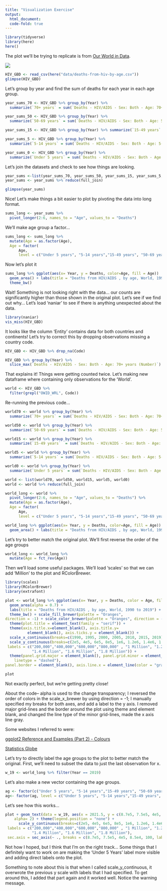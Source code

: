 ```yaml
---
title: "Visualization Exercise"
output:
  html_document:
  code-fold: true
---
```


```r
library(tidyverse)
library(here)
here()
```

The plot we'll be trying to replicate is from [Our World in Data](https://ourworldindata.org/hiv-aids).

![](images/deaths-from-hiv-by-age.png){fig-align="center"}

```r
HIV_GBD <- read_csv(here("data/deaths-from-hiv-by-age.csv"))
glimpse(HIV_GBD)
```

Let's group by year and find the sum of deaths for each year in each age group.

```r
year_sums_70 <- HIV_GBD %>% group_by(Year) %>% 
  summarize(`70+ years` = sum(`Deaths - HIV/AIDS - Sex: Both - Age: 70+ years (Number)`))  

year_sums_50 <- HIV_GBD %>% group_by(Year) %>% 
  summarize(`50-69 years` = sum(`Deaths - HIV/AIDS - Sex: Both - Age: 50-69 years (Number)`))  

year_sums_15 <- HIV_GBD %>% group_by(Year) %>% summarize(`15-49 years`  = sum(`Deaths - HIV/AIDS - Sex: Both - Age: 15-49 years (Number)`))  

year_sums_5 <- HIV_GBD %>% group_by(Year) %>% 
  summarize(`5-14 years` = sum(`Deaths - HIV/AIDS - Sex: Both - Age: 5-14 years (Number)`)) 

year_sums_0 <- HIV_GBD %>% group_by(Year) %>% 
  summarize(`Under 5 years` = sum(`Deaths - HIV/AIDS - Sex: Both - Age: Under 5 (Number)`)) 
```

Let's join the datasets and check to see how things are looking.

```r
year_sums <-list(year_sums_70, year_sums_50, year_sums_15, year_sums_5, year_sums_0)
year_sums <- year_sums %>% reduce(full_join)

glimpse(year_sums)
```

Nice! Let's make things a bit easier to plot by pivoting the data into long format.

```r
sums_long <- year_sums %>% 
  pivot_longer(2:6, names_to = "Age", values_to = "Deaths")
```

We'll make age group a factor...

```r
sums_long <- sums_long %>%
  mutate(Age = as.factor(Age), 
  Age = factor(
      Age,
      level = c("Under 5 years", "5-14 years","15-49 years", "50-69 years", "70+ years")))
```

Now let's plot it

```r
sums_long %>% ggplot(aes(x= Year, y = Deaths, color=Age, fill = Age))  +
  geom_area() + labs(title = "Deaths from HIV/AIDS , by age, World, 1990 to 2019") + 
  theme_bw()
```

Wait! Something is not looking right with the data... our counts are significantly higher than those shown in the original plot. Let's see if we find out why... Let's load 'naniar' to see if there is anything unexpected about the data.

```r
library(naniar)
vis_miss(HIV_GBD)
```

It looks like the column 'Entity' contains data for both countries and continents! Let's try to correct this by dropping observations missing a country code.

```r
HIV_GBD <- HIV_GBD %>% drop_na(Code)
```

```r
HIV_GBD %>% group_by(Year) %>%
  slice_max(`Deaths - HIV/AIDS - Sex: Both - Age: 70+ years (Number)`)
```

That explains it! Things were getting counted twice. Let's making new dataframe where containing only observations for the 'World'.

```r
world <- HIV_GBD %>% 
  filter(grepl("OWID_WRL", Code))
```

Re-running the previous code...

```r
world70 <- world %>% group_by(Year) %>% 
  summarize(`70+ years` = sum(`Deaths - HIV/AIDS - Sex: Both - Age: 70+ years (Number)`))  

world50 <- world %>% group_by(Year) %>% 
  summarize(`50-69 years` = sum(`Deaths - HIV/AIDS - Sex: Both - Age: 50-69 years (Number)`))  

world15 <- world %>% group_by(Year) %>% 
  summarize(`15-49 years`  = sum(`Deaths - HIV/AIDS - Sex: Both - Age: 15-49 years (Number)`))  

world5 <- world %>% group_by(Year) %>% 
  summarize(`5-14 years` = sum(`Deaths - HIV/AIDS - Sex: Both - Age: 5-14 years (Number)`)) 

world0 <- world %>% group_by(Year) %>% 
  summarize(`Under 5 years` = sum(`Deaths - HIV/AIDS - Sex: Both - Age: Under 5 (Number)`)) 

world <- list(world70, world50, world15, world5, world0)
world <- world %>% reduce(full_join)

world_long <- world %>% 
  pivot_longer(2:6, names_to = "Age", values_to = "Deaths") %>% 
  mutate(Age = as.factor(Age), 
  Age = factor(
      Age,
      level = c("Under 5 years", "5-14 years","15-49 years", "50-69 years", "70+ years")))
```

```r
world_long %>% ggplot(aes(x= Year, y = Deaths, color=Age, fill = Age)) + 
  geom_area() + labs(title = "Deaths from HIV/AIDS , by age, World, 1990 to 2019")
```

Let's try to better match the original plot. We'll first reverse the order of the age groups

```r
world_long <- world_long %>% 
  mutate(Age = fct_rev(Age))
```

Then we'll load some useful packages. We'll load 'scales' so that we can add 'Million' to the plot and RColorBrewer.

```r
library(scales)
library(RColorBrewer)
library(extrafont)
```

```r
plot <- world_long %>% ggplot(aes(x= Year, y = Deaths, color = Age, fill = Age)) +
  geom_area(alpha = 0.7) + 
  labs(title = "Deaths from HIV/AIDS , by age, World, 1990 to 2019") + 
  theme_bw() + scale_fill_brewer(palette = "Oranges",
direction = -1) + scale_color_brewer(palette = "Oranges", direction = -1) +
  theme(plot.title = element_text(family = "serif")) +
  theme(axis.title.x=element_blank(), axis.title.y=
          element_blank(), axis.ticks.y = element_blank()) +
  scale_x_continuous(breaks=c(1990, 1995, 2000, 2005, 2010, 2015, 2019)) + 
  scale_y_continuous(breaks=c(2e5, 4e5, 6e5, 8e5, 1e6, 1.2e6, 1.4e6, 1.6e6, 1.8e6), 
 labels = c("200,000","400,000","600,000","800,000" , "1 Million", "1.2 Million", 
            "1.4 Million", "1.6 Million", "1.8 Million")) +
  theme(panel.grid.major = element_blank(), panel.grid.minor = element_line(
    linetype = "dashed"),
panel.border = element_blank(), axis.line.x = element_line(color = "gray"))

plot
```

Not exactly perfect, but we're getting pretty close!

About the code-- alpha is used to the change transparency; I reversed the order of colors in the scale_x\_brewer by using direction = -1; I manually specified my breaks for both axes, and add a label to the y axis. I removed major grid-lines and the border around the plot using theme and element blank, and changed the line type of the minor grid-lines, made the x axis line gray.

Some websites I referred to were:

[ggplot2 Reference and Examples (Part 2) - Colours](http://rstudio-pubs-static.s3.amazonaws.com/5312_98fc1aba2d5740dd849a5ab797cc2c8d.html)

[Statistics Globe](https://statisticsglobe.com/scale-colour-fill-brewer-rcolorbrewer-package-r)

Let's try to directly label the age groups to the plot to better match the original. First, we'll need to subset the data to just the last observation for x.

```r
w_19 <- world_long %>% filter(Year == 2019)
```

Let's also make a new vector containing the age groups.
```r
ag <- factor(c("Under 5 years", "5-14 years","15-49 years", "50-69 years", "70+ years"))
ag<- factor(ag, level = c("Under 5 years", "5-14 years","15-49 years", "50-69 years", "70+ years"), fct_rev(ag))
```

Let's see how this works...
```r
plot + geom_text(data = w_19, aes(x = 2021.5, y = c(8.7e5, 7.5e5, 4e5, 8.5e4, 100), label = Age),
    alpha= 2) + theme(legend.position = "none") +
      scale_y_continuous(breaks=c(2e5, 4e5, 6e5, 8e5, 1e6, 1.2e6, 1.4e6, 1.6e6, 1.8e6), 
 labels = c("200,000","400,000","600,000","800,000" , "1 Million", "1.2 Million", 
            "1.4 Million", "1.6 Million", "1.8 Million"),
 sec.axis = sec_axis(~ ., breaks = c(8.7e5, 7.5e5, 4e5, 8.5e4, 100, labels = ag)))
```

Not how I hoped, but I think that I'm on the right track... Some things that I definitely want to work on are making the 'Under  5 Years' label more visible and adding direct labels onto the plot. 

Something to note about this is that when I called scale_y_continuous, it overwrote the previous y scale with labels that I had specified. To get around this, I added that part again and it worked well. Notice the warning message.